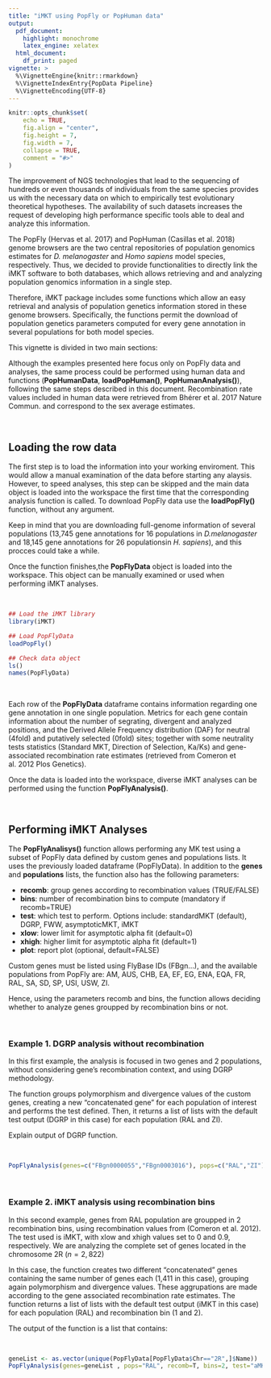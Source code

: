 ```yaml
---
title: "iMKT using PopFly or PopHuman data"
output:
  pdf_document:
    highlight: monochrome
    latex_engine: xelatex
  html_document:
    df_print: paged
vignette: >
  %\VignetteEngine{knitr::rmarkdown}  
  %\VignetteIndexEntry{PopData Pipeline}  
  %\VignetteEncoding{UTF-8}
---
```

```r
knitr::opts_chunk$set(
	echo = TRUE,
	fig.align = "center",
	fig.height = 7,
	fig.width = 7,
	collapse = TRUE,
	comment = "#>"
)
```

The improvement of NGS technologies that lead to the sequencing of hundreds or even thousands of individuals from the same species provides us with the necessary data on which to empirically test evolutionary theoretical hypotheses. The availability of such datasets increases the request of developing high performance specific tools able to deal and analyze this information.

The PopFly (Hervas et al. 2017) and PopHuman (Casillas et al. 2018) genome browsers are the two central repositories of population genomics estimates for *D. melanogaster* and *Homo sapiens* model species, respectively. Thus, we decided to provide functionalities to directly link the iMKT software to both databases, which allows retrieving and and analyzing population genomics information in a single step.

Therefore, iMKT package includes some functions which allow an easy retrieval and analysis of population genetics information stored in these genome browsers. Specifically, the functions permit the download of population genetics parameters computed for every gene annotation in several populations for both model species.

This vignette is divided in two main sections:

\begin{itemize}
\item
  Loading the row data
\item
  Performing iMKT analyses
\end{itemize}

Although the examples presented here focus only on PopFly data and analyses, the same process could be performed using human data and functions (**PopHumanData**, **loadPopHuman()**, **PopHumanAnalysis()**), following the same steps described in this document. Recombination rate values included in human data were retrieved from Bhérer et al. 2017 Nature Commun. and correspond to the sex average estimates.

&nbsp;

## Loading the row data

The first step is to load the information into your working enviroment. This would allow a manual examination of the data before starting any alaysis. However, to speed analyses, this step can be skipped and the main data object is loaded into the workspace the first time that the corresponding analysis function is called. To download PopFly data use the **loadPopFly()** function, without any argument. 

Keep in mind that you are downloading full-genome information of several populations (13,745 gene annotations for 16 populations in *D.melanogaster* and 18,145 gene annotations for 26 populationsin *H. sapiens*), and this procces could take a while.

Once the function finishes,the **PopFlyData** object is loaded into the workspace. This object can be manually examined or used when performing iMKT analyses.
  
&nbsp;

```r
## Load the iMKT library
library(iMKT)

## Load PopFlyData
loadPopFly()

## Check data object
ls()
names(PopFlyData)
```

&nbsp;
  
Each row of the **PopFlyData** dataframe contains information regarding one gene annotation in one single population. Metrics for each gene contain information about the number of segrating, divergent and analyzed positions, and the Derived Allele Frequency distribution (DAF) for neutral (4fold) and putatively selected (0fold) sites; together with some neutrality tests statistics (Standard MKT, Direction of Selection, Ka/Ks) and gene-associated recombination rate estimates (retrieved from Comeron et al. 2012 Plos Genetics).

Once the data is loaded into the workspace, diverse iMKT analyses can be performed using the function **PopFlyAnalysis()**.

&nbsp;
&nbsp;

## Performing iMKT Analyses
  
The **PopFlyAnalisys()** function allows performing any MK test using a subset of PopFly data defined by custom genes and populations lists. It uses the previously loaded dataframe (PopFlyData). In addition to the **genes** and **populations** lists, the function also has the following parameters:

  - **recomb**: group genes according to recombination values (TRUE/FALSE)
  - **bins**: number of recombination bins to compute (mandatory if recomb=TRUE)
  - **test**: which test to perform. Options include: standardMKT (default), DGRP, FWW, asymptoticMKT, iMKT
  - **xlow**: lower limit for asymptotic alpha fit (default=0)
  - **xhigh**: higher limit for asymptotic alpha fit (default=1)
  - **plot**: report plot (optional, default=FALSE)

Custom genes must be listed using FlyBase IDs (FBgn...), and the available populations from PopFly are: AM, AUS, CHB, EA, EF, EG, ENA, EQA, FR, RAL, SA, SD, SP, USI, USW, ZI.

Hence, using the parameters recomb and bins, the function allows deciding whether to analyze genes groupped by recombination bins or not.

&nbsp;

### Example 1. DGRP analysis without recombination
  
In this first example, the analysis is focused in two genes and 2 populations, without considering gene's recombination context, and using DGRP methodology. 

The function groups polymorphism and divergence values of the custom genes, creating a new "concatenated gene" for each population of interest and performs the test defined. Then, it returns a list of lists with the default test output (DGRP in this case) for each population (RAL and ZI).

Explain output of DGRP function.

&nbsp;

```r
PopFlyAnalysis(genes=c("FBgn0000055","FBgn0003016"), pops=c("RAL","ZI"), recomb=F, test="imputedMKT", plot=TRUE)
```
  
&nbsp;
&nbsp;
  
### Example 2. iMKT analysis using recombination bins
 
In this second example, genes from RAL population are groupped in 2 recombination bins, using recombination values from (Comeron et al. 2012). The test used is iMKT, with xlow and xhigh values set to 0 and 0.9, respectively. We are analyzing the complete set of genes located in the chromosome 2R ($n=2,822$)

In this case, the function creates two different "concatenated" genes containing the same number of genes each (1,411 in this case), grouping again polymorphism and divergence values. These aggrupations are made according to the gene associated recombination rate estimates. The function returns a list of lists with the default test output (iMKT in this case) for each population (RAL) and recombination bin (1 and 2).

The output of the function is a list that contains:

\begin{itemize}
\item Asymptotic MK table: table including information about the model type (exponential) along with the fitted function values (a, b, c), the α asymptotic estimate with its corresponding lower and higher confidence interval values, and the α original estimate (using the standard MKT methodology and the polymorphic sites within the xlow and xhigh cutoffs).

\item Fractions of sites: negative selection fractions ($d$: strongly deleterious, $f$: neutral and $b$: weakly deleterious). 

\item Graphs: 3 plots showing: **(A)** the distribution of alleles frequencies (DAF) for neutral and selected sites, **(B)** the adaptation values ($\alpha$) for each DAF category along with the function fit, the α asymptotic and α original estimates and the limits used for function fitting and adaptation values calculation, and **(C)** the negative selection fractions.
\end{itemize}

&nbsp;

```r
geneList <- as.vector(unique(PopFlyData[PopFlyData$Chr=="2R",]$Name))
PopFlyAnalysis(genes=geneList , pops="RAL", recomb=T, bins=2, test="aMKT", xlow=0, xhigh=0.9, plot=TRUE)
```
  
&nbsp;
